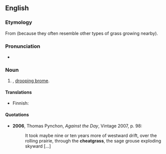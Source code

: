 ==English==
{{rfi}}
{{wikipedia}}
===Etymology===
From {{compound|cheat|grass}} (because they often resemble other types of grass growing nearby).

===Pronunciation===
* {{IPA|/ˈtʃiːtɡɹɑːs/}}

===Noun===
{{en-noun|cheatgrasses}}

# {{taxlink|Bromus tectorum|species}}, [[drooping brome]].

====Translations====
{{trans-top|''Bromus tectorum''}}
* Finnish: {{t|fi|kattokattara}}
{{trans-mid}}
{{trans-bottom}}

====Quotations====
* '''2006''', Thomas Pynchon, ''Against the Day'', Vintage 2007, p. 98:
*: It took maybe nine or ten years more of westward drift, over the rolling prairie, through the '''cheatgrass''', the sage grouse exploding skyward [...]